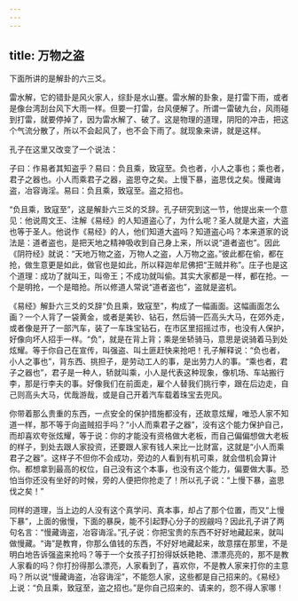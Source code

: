 ```yaml
---
---
---
```

title: 万物之盗
---




下面所讲的是解卦的六三爻。

雷水解，它的错卦是风火家人，综卦是水山蹇。雷水解的卦象，是打雷下雨，或者是像台湾刮台风下大雨一样。但要一打雷，台风便解了。所谓一雷破九台，风雨碰到打雷，就要停掉了，因为雷水解了、破了。这是物理的道理，阴阳的冲击，把这个气流分散了，所以不会起风了，也不会下雨了。就现象来讲，就是这样。

孔子在这里又改变了一个说法：

子曰：作易者其知盗乎？易曰：负且乘，致寇至。负也者，小人之事也；乘也者，君子之器也。小人而乘君子之器，盗思夺之矣。上慢下暴，盗思伐之矣。慢藏诲盗，冶容诲淫。易曰：负且乘，致寇至。盗之招也。

“负且乘，致寇至”，这是解卦六三爻的爻辞。孔子研究到这一节，他提出来一个意见：他说周文王、注解《易经》的人知道盗心了，为什么呢？圣人就是大盗，大盗也等于圣人。他说作《易经》的人，他们知道大盗吗？知道盗心吗？本来道家的说法是：道者盗也，是把天地之精神吸收到自己身上来，所以说“道者盗也”。因此《阴符经》就说：“天地万物之盗，万物人之盗，人万物之盗。”彼此都在偷，都在抢，做生意更是如此，做官也是如此，所以释迦牟尼佛把“王贼并称”。庄子也是这个道理：成功了就叫王，叫帝王；不成功就叫偷。其实大家都是一样，都在抢。一个是明抢，一个是暗抢。所以修道人常说“道者盗也”，盗就是盗机。

《易经》解卦六三爻的爻辞“负且乘，致寇至”，构成了一幅画面。这幅画面怎么画？一个人背了一袋黄金，或者是美钞、钻石，然后骑一匹高头大马，在郊外走，或者像是开了一部汽车，装了一车珠宝钻石，在市区里招摇过市，也没有人保护，好像向坏人招手一样。“负”，就是在背上背；乘是坐轿骑马，意思是说骑着马到处炫耀。等于你自己在宣传，叫强盗、叫土匪赶快来抢吧！孔子解释说：“负也者，小人之事也”，背东西、挑担子，是劳动工人的事，是出劳力人的事。“乘也者，君子之器也”，君子是一种人，轿就叫乘，小人是代表这种现象，像机场、车站搬行李，那是行李夫的事。好像我们在前面走，雇个人替我们挑行李，跟在后边走，自己则高头大马，优哉游哉，或是自己开着汽车载着珠宝去兜风。

你带着那么贵重的东西，一点安全的保护措施都没有，还故意炫耀，唯恐人家不知道一样，那不等于向盗贼招手吗？“小人而乘君子之器”，没有这个能力保护自己，而却喜欢夸张炫耀，等于说：你的才能没有资格做大老板，而自己偏偏想做大老板的样子，到处去跟人家投资，还要跟人家有钱人来比一比财富，这就是“小人而乘君子之器”。这样子不但你不会成功，旁边的人看到有机可乘，就会借机会算计你。都想拿到最高的权位，自己没有这个本事，也没有这个能力，偏要做大事。恐怕当你还没有坐好的时候，旁的人便把你抢走了！所以孔子说：“上慢下暴，盗思伐之矣！”

同样的道理，当上边的人没有这个真学问、真本事，却占了那个位置，而又“上慢下暴”，上面的傲慢，下面的暴戾，能不引起野心分子的觊觎吗？因此孔子讲了两句名言：“慢藏诲盗，冶容诲淫。”孔子说：你把宝贵的东西不好好地藏起来，就叫做慢藏。“诲”是教育，你那么值钱的东西，不好好地藏起来，故意摆在那里，不是明白地告诉强盗来抢吗？等于一个女孩子打扮得妖妖艳艳、漂漂亮亮的，那不是教人家看的吗？你打扮得那么漂亮，人家看到了，喜欢你，不是教人家来打你的主意吗？所以说“慢藏诲盗，冶容诲淫”，不能怨人家，这些都是自己招来的。《易经》上说：“负且乘，致寇至，盗之招也。”是你自己招来的、请来的，怨不得人家哪！